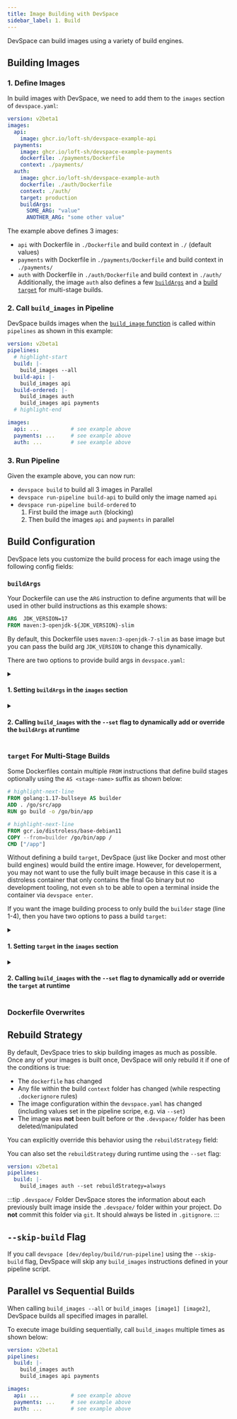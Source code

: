```yaml
---
title: Image Building with DevSpace
sidebar_label: 1. Build
---
```



DevSpace can build images using a variety of build engines.

<PreventBuildTip/>


## Building Images

### 1. Define Images
In build images with DevSpace, we need to add them to the `images` section of `devspace.yaml`:
```yaml title=devspace.yaml
version: v2beta1
images:
  api:
    image: ghcr.io/loft-sh/devspace-example-api
  payments:
    image: ghcr.io/loft-sh/devspace-example-payments
    dockerfile: ./payments/Dockerfile
    context: ./payments/
  auth:
    image: ghcr.io/loft-sh/devspace-example-auth
    dockerfile: ./auth/Dockerfile
    context: ./auth/
    target: production
    buildArgs:
      SOME_ARG: "value"
      ANOTHER_ARG: "some other value"
```
The example above defines 3 images:
- `api` with Dockerfile in `./Dockerfile` and build context in `./` (default values)
- `payments` with Dockerfile in `./payments/Dockerfile` and build context in `./payments/`
- `auth` with Dockerfile in `./auth/Dockerfile` and build context in `./auth/`  
   Additionally, the image `auth` also defines a few [`buildArgs`](#buildargs) and a [build `target`](#target-for-multi-stage-builds) for multi-stage builds.


### 2. Call `build_images` in Pipeline
DevSpace builds images when the [`build_image` function](../functions/README.mdx#build_images) is called within `pipelines` as shown in this example:
```yaml title=devspace.yaml
version: v2beta1
pipelines:
  # highlight-start
  build: |-
    build_images --all
  build-api: |-
    build_images api
  build-ordered: |-
    build_images auth
    build_images api payments
  # highlight-end

images:
  api: ...          # see example above
  payments: ...     # see example above
  auth: ...         # see example above
```


### 3. Run Pipeline
Given the example above, you can now run:
- `devspace build` to build all 3 images in Parallel
- `devspace run-pipeline build-api` to build only the image named `api`
- `devspace run-pipeline build-ordered` to  
  1. First build the image `auth` (blocking)
  2. Then build the images `api` and `payments` in parallel


## Build Configuration
DevSpace lets you customize the build process for each image using the following config fields:

<ConfigPartialBuildConfig/>


### `buildArgs`
Your Dockerfile can use the `ARG` instruction to define arguments that will be used in other build instructions as this example shows:
```Dockerfile title=Dockerfile
ARG  JDK_VERSION=17
FROM maven:3-openjdk-${JDK_VERSION}-slim
```
By default, this Dockerfile uses `maven:3-openjdk-7-slim` as base image but you can pass the build arg `JDK_VERSION` to change this dynamically.

There are two options to provide build args in `devspace.yaml`:

<details>
<summary>

#### 1. Setting `buildArgs` in the `images` section

</summary>

```yaml title=devspace.yaml
version: v2beta1
images:
  auth:
    image: ghcr.io/loft-sh/devspace-example-auth
    # highlight-start
    buildArgs:
      JDK_VERSION: 8
      ANOTHER_ARG: "some other value"
    # highlight-end
```

</details>

<details>
<summary>

#### 2. Calling `build_images` with the `--set` flag to dynamically add or override the `buildArgs` at runtime

</summary>

```yaml title=devspace.yaml
version: v2beta1
pipelines:
  build: |-
    build_images --set buildArgs.JDK_VERSION=11 --set "buildArgs.SOME_ARG_NAME=some value"
images:
  auth:
    image: ghcr.io/loft-sh/devspace-example-auth
```

</details>



### `target` For Multi-Stage Builds
Some Dockerfiles contain multiple `FROM` instructions that define build stages optionally using the `AS <stage-name>` suffix as shown below:
```Dockerfile title=Dockerfile
# highlight-next-line
FROM golang:1.17-bullseye AS builder
ADD . /go/src/app
RUN go build -o /go/bin/app

# highlight-next-line
FROM gcr.io/distroless/base-debian11
COPY --from=builder /go/bin/app /
CMD ["/app"]
```
Without defining a build `target`, DevSpace (just like Docker and most other build engines) would build the entire image. However, for developerment, you may not want to use the fully built image because in this case it is a distroless container that only contains the final Go binary but no development tooling, not even `sh` to be able to open a terminal inside the container via `devspace enter`.

If you want the image building process to only build the `builder` stage (line 1-4), then you have two options to pass a build `target`:

<details>
<summary>

#### 1. Setting `target` in the `images` section

</summary>

```yaml title=devspace.yaml
version: v2beta1
images:
  auth:
    image: ghcr.io/loft-sh/devspace-example-auth
    # highlight-next-line
    target: builder
```

</details>

<details>
<summary>

#### 2. Calling `build_images` with the `--set` flag to dynamically add or override the `target` at runtime

</summary>

```yaml title=devspace.yaml
version: v2beta1
pipelines:
  build: |-
    build_images auth --set target=builder
images:
  auth:
    image: ghcr.io/loft-sh/devspace-example-auth
```

</details>


### Dockerfile Overwrites


<ConfigPartialOverwrites/>


## Rebuild Strategy
By default, DevSpace tries to skip building images as much as possible. Once any of your images is built once, DevSpace will only rebuild it if one of the conditions is true:
- The `dockerfile` has changed
- Any file within the build `context` folder has changed (while respecting `.dockerignore` rules)
- The image configuration within the `devspace.yaml` has changed (including values set in the pipeline scripe, e.g. via `--set`)
- The image was **not** been built before or the `.devspace/` folder has been deleted/manipulated

You can explicitly override this behavior using the `rebuildStrategy` field:

<ConfigPartialRebuildStrategy/>

You can also set the `rebuildStrategy` during runtime using the `--set` flag:
```yaml title=devspace.yaml
version: v2beta1
pipelines:
  build: |-
    build_images auth --set rebuildStrategy=always
```

:::tip `.devspace/` Folder
DevSpace stores the information about each previously built image inside the `.devspace/` folder within your project. Do **not** commit this folder via `git`. It should always be listed in `.gitignore`.
:::


## `--skip-build` Flag
If you call `devspace [dev/deploy/build/run-pipeline]` using the `--skip-build` flag, DevSpace will skip any `build_images` instructions defined in your pipeline script.


## Parallel vs Sequential Builds
When calling `build_images --all` or `build_images [image1] [image2]`, DevSpace builds all specified images in parallel. 

To execute image building sequentially, call `build_images` multiple times as shown below:
```yaml title=devspace.yaml
version: v2beta1
pipelines:
  build: |-
    build_images auth
    build_images api payments

images:
  api: ...          # see example above
  payments: ...     # see example above
  auth: ...         # see example above
```

